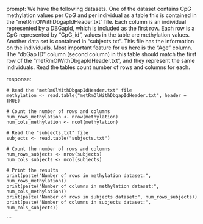 prompt:
We have the following datasets. One of the dataset contains CpG methylation values per CpG and per individual as a table this is contained in the “metRmOlWithDbgapIdHeader.txt” file. Each column is an individual represented by a DBGapId, which is included as the first row. Each row is a CpG represented by "CpG_id", values in the table are methylation values. Another data set is contained in “subjects.txt”. This file has the information on the individuals. Most important feature for us here is the "Age" column. The "dbGap ID" column (second column) in this table should match the first row of the "metRmOlWithDbgapIdHeader.txt", and they represent the same individuals. 
Read the tables count number of rows and columns for each.

response:
```
# Read the "metRmOlWithDbgapIdHeader.txt" file
methylation <- read.table("metRmOlWithDbgapIdHeader.txt", header = TRUE)

# Count the number of rows and columns
num_rows_methylation <- nrow(methylation)
num_cols_methylation <- ncol(methylation)

# Read the "subjects.txt" file
subjects <- read.table("subjects.txt")

# Count the number of rows and columns
num_rows_subjects <- nrow(subjects)
num_cols_subjects <- ncol(subjects)

# Print the results
print(paste("Number of rows in methylation dataset:", num_rows_methylation))
print(paste("Number of columns in methylation dataset:", num_cols_methylation))
print(paste("Number of rows in subjects dataset:", num_rows_subjects))
print(paste("Number of columns in subjects dataset:", num_cols_subjects))
```
```
